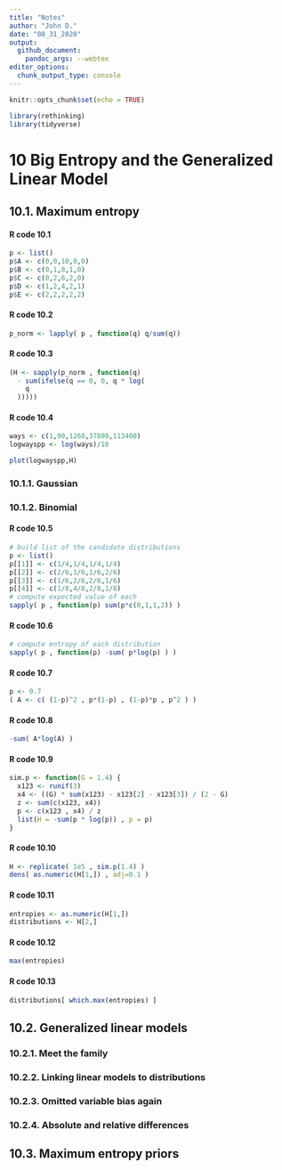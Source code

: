 ```yaml
---
title: "Notes"
author: "John D."
date: "08_31_2020"
output:
  github_document:
    pandoc_args: --webtex
editor_options: 
  chunk_output_type: console
---
```


```r
knitr::opts_chunk$set(echo = TRUE)
```

```r
library(rethinking)
library(tidyverse)
```

# 10 Big Entropy and the Generalized Linear Model
## 10.1. Maximum entropy

#### R code 10.1
```r
p <- list()
p$A <- c(0,0,10,0,0)
p$B <- c(0,1,8,1,0)
p$C <- c(0,2,6,2,0)
p$D <- c(1,2,4,2,1)
p$E <- c(2,2,2,2,2)
```

#### R code 10.2
```r
p_norm <- lapply( p , function(q) q/sum(q))
```

#### R code 10.3
```r
(H <- sapply(p_norm , function(q)
  - sum(ifelse(q == 0, 0, q * log(
    q
  )))))
```

#### R code 10.4
```r
ways <- c(1,90,1260,37800,113400)
logwayspp <- log(ways)/10
```

```r
plot(logwayspp,H)
```

### 10.1.1. Gaussian
### 10.1.2. Binomial
#### R code 10.5
```r
# build list of the candidate distributions
p <- list()
p[[1]] <- c(1/4,1/4,1/4,1/4)
p[[2]] <- c(2/6,1/6,1/6,2/6)
p[[3]] <- c(1/6,2/6,2/6,1/6)
p[[4]] <- c(1/8,4/8,2/8,1/8)
# compute expected value of each
sapply( p , function(p) sum(p*c(0,1,1,2)) )
```

#### R code 10.6
```r
# compute entropy of each distribution
sapply( p , function(p) -sum( p*log(p) ) )
```

#### R code 10.7
```r
p <- 0.7
( A <- c( (1-p)^2 , p*(1-p) , (1-p)*p , p^2 ) )
```

#### R code 10.8
```r
-sum( A*log(A) )
```

#### R code 10.9
```r
sim.p <- function(G = 1.4) {
  x123 <- runif(3)
  x4 <- ((G) * sum(x123) - x123[2] - x123[3]) / (2 - G)
  z <- sum(c(x123, x4))
  p <- c(x123 , x4) / z
  list(H = -sum(p * log(p)) , p = p)
}
```

#### R code 10.10
```r
H <- replicate( 1e5 , sim.p(1.4) )
dens( as.numeric(H[1,]) , adj=0.1 )
```

#### R code 10.11
```r
entropies <- as.numeric(H[1,])
distributions <- H[2,]
```

#### R code 10.12
```r
max(entropies)
```

#### R code 10.13
```r
distributions[ which.max(entropies) ]
```

## 10.2. Generalized linear models
### 10.2.1. Meet the family
### 10.2.2. Linking linear models to distributions
### 10.2.3. Omitted variable bias again
### 10.2.4. Absolute and relative differences
## 10.3. Maximum entropy priors